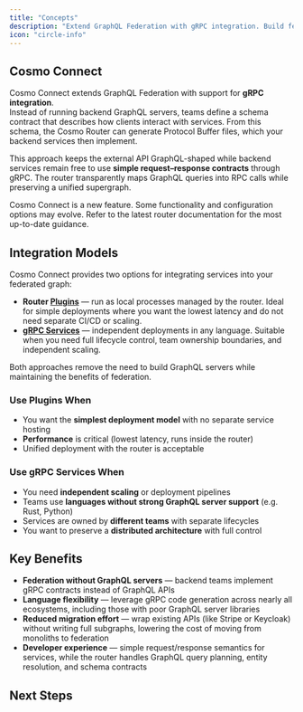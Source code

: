 ```yaml
---
title: "Concepts"
description: "Extend GraphQL Federation with gRPC integration. Build federated graphs without backend GraphQL servers."
icon: "circle-info"
---
```


## Cosmo Connect

Cosmo Connect extends GraphQL Federation with support for **gRPC integration**.  
Instead of running backend GraphQL servers, teams define a schema contract that describes how clients interact with services. From this schema, the Cosmo Router can generate Protocol Buffer files, which your backend services then implement.  

This approach keeps the external API GraphQL-shaped while backend services remain free to use **simple request–response contracts** through gRPC. The router transparently maps GraphQL queries into RPC calls while preserving a unified supergraph.

<Note>
Cosmo Connect is a new feature. Some functionality and configuration options may evolve. Refer to the latest router documentation for the most up-to-date guidance.
</Note>

## Integration Models

Cosmo Connect provides two options for integrating services into your federated graph:

- **Router [Plugins](/connect/plugins)** — run as local processes managed by the router. Ideal for simple deployments where you want the lowest latency and do not need separate CI/CD or scaling.  
- **[gRPC Services](/connect/grpc-services)** — independent deployments in any language. Suitable when you need full lifecycle control, team ownership boundaries, and independent scaling.

Both approaches remove the need to build GraphQL servers while maintaining the benefits of federation.

### Use Plugins When
- You want the **simplest deployment model** with no separate service hosting  
- **Performance** is critical (lowest latency, runs inside the router)  
- Unified deployment with the router is acceptable  

### Use gRPC Services When
- You need **independent scaling** or deployment pipelines  
- Teams use **languages without strong GraphQL server support** (e.g. Rust, Python)  
- Services are owned by **different teams** with separate lifecycles  
- You want to preserve a **distributed architecture** with full control  

## Key Benefits

- **Federation without GraphQL servers** — backend teams implement gRPC contracts instead of GraphQL APIs  
- **Language flexibility** — leverage gRPC code generation across nearly all ecosystems, including those with poor GraphQL server libraries  
- **Reduced migration effort** — wrap existing APIs (like Stripe or Keycloak) without writing full subgraphs, lowering the cost of moving from monoliths to federation  
- **Developer experience** — simple request/response semantics for services, while the router handles GraphQL query planning, entity resolution, and schema contracts  

## Next Steps

<CardGroup>
  <Card title="Create a gRPC subgraph from scratch" icon="code" href="/tutorial/grpc-service-quickstart" horizontal/>
  <Card title="Deploy a gRPC plugin via the router" icon="plug" href="/tutorial/using-grpc-plugins" horizontal/>
</CardGroup>
